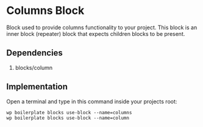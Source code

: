 # Columns Block

Block used to provide columns functionality to your project. This block is an inner block (repeater) block that expects children blocks to be present.

## Dependencies

1. blocks/column

## Implementation

Open a terminal and type in this command inside your projects root:

```shell
wp boilerplate blocks use-block --name=columns
wp boilerplate blocks use-block --name=column
```
